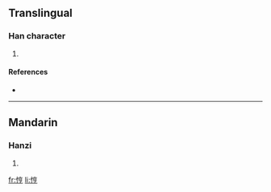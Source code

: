 ==Translingual==

===Han character===
{{Han char|rn=61|rad=心|as=07|sn=10|four=|canj=心卜口弓 (PYRN)}}

# {{defn|Han|sort=心07}}

====References====
* {{Han ref|kx=0387.290|dkj=10670|dj=0720.110|hdz=42306.110|uh=6099|ud=24729}}

----

==Mandarin==

===Hanzi===
{{cmn-hanzi|pin=[[hēng]] ([[heng1]])|wg=heng<sup>1</sup>}}

# {{defn|Mandarin}}

[[fr:悙]]
[[li:悙]]